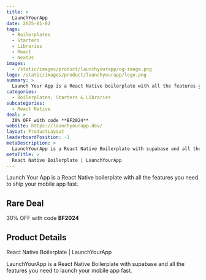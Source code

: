 ```yaml
---
title: >
  LaunchYourApp
date: 2025-01-02
tags:
  - Boilerplates
  - Starters
  - Libraries
  - React
  - NextJs
images:
  - /static/images/product/launchyourapp/og-image.png
logo: /static/images/product/launchyourapp/logo.png
summary: >
  Launch Your App is a React Native boilerplate with all the features you need to ship your mobile app fast.
categories:
  - Boilerplates, Starters & Libraries
subcategories:
  - React Native
deal: >
  30% OFF with code **BF2024**
website: https://launchyourapp.dev/
layout: ProductLayout
leaderboardPosition: -1
metaDescription: >
  LaunchYourApp is a React Native Boilerplate with supabase and all the features you need to launch your mobile app fast.
metaTitle: >
  React Native Boilerplate | LaunchYourApp
---
```

Launch Your App is a React Native boilerplate with all the features you need to ship your mobile app fast.

## Rare Deal

30% OFF with code **BF2024**

## Product Details

React Native Boilerplate | LaunchYourApp

LaunchYourApp is a React Native Boilerplate with supabase and all the features you need to launch your mobile app fast.
